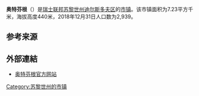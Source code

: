 {{Infobox settlement
| name = 奥特芬根
| native_name = {{lang|de|Otelfingen}}
| settlement_type = [[市镇_(瑞士)|瑞士市镇]]
| image_skyline = Otelfingen Zurich.jpg
| image_caption = 奥特芬根风光
| image_seal = Otelfingen-blazon.svg
| image_map = Karte Gemeinde Otelfingen 2007.png
| map_caption = 奥特芬根在迪尔斯多夫区的位置
| pushpin_map = Switzerland
| pushpin_relief = Switzerland relief location map.jpg
| pushpin_label_position = bottom
| pushpin_map_caption = 奥特芬根在瑞士的位置
| subdivision_type = 国家
| subdivision_name = {{CHE}}
| subdivision_type1 = [[瑞士行政区划|州]]
| subdivision_name1 = [[File:Flag_of_Canton_of_Zürich.svg|16px]] [[苏黎世州|苏黎世州]]
| subdivision_type2 = [[区_(瑞士)|区]]
| subdivision_name2 = [[迪尔斯多夫区|迪尔斯多夫区]]
| elevation_m = 440
| area_total_km2 = 7.23
| population_as_of = 2018年12月31日
| population_footnotes = <ref>{{cite web|url=https://www.bfs.admin.ch/bfs/de/home/statistiken/bevoelkerung.assetdetail.7966022.html|title=Ständige Wohnbevölkerung nach Staatsangehörigkeitskategorie, Geschlecht und Gemeinde, Provisorische Jahresergebnisse, 2018|trans_title=瑞士联邦2018年按国籍、性别和市镇划分的常住人口统计表|date=2019-04-09|publisher=[[瑞士联邦统计署|瑞士联邦统计署]]|language=de|access-date=2019-11-17|archive-date=2019-04-11|archive-url=https://web.archive.org/web/20190411063248/https://www.bfs.admin.ch/bfs/de/home/statistiken/bevoelkerung.assetdetail.7966022.html|dead-url=no}}</ref>
| population_total = 2939
| population_density_km2 = auto
| timezone = [[欧洲中部时间|CET]]
| utc_offset = +1
| timezone_DST = [[欧洲中部夏令时间|CEST]]
| utc_offset_DST = +2
| coordinates = {{coord|47|27|40|N|8|23|28|E|region:|display=inline,title}}
| postal_code_type = [[瑞士邮政编码系统|邮政编码]]
| postal_code = 8112
| blank_name = [[瑞士市镇官方编号|官方编号]]
| blank_info = 0094
| website = {{url|www.otelfingen.ch}}
}}

'''奥特芬根'''（{{lang-de|Otelfingen}}）是[[瑞士联邦|瑞士联邦]][[苏黎世州|苏黎世州]][[迪尔斯多夫区|迪尔斯多夫区]]的[[市镇_(瑞士)|市镇]]。该市镇面积为7.23平方千米，海拔高度440米，2018年12月31日人口数为2,939。

== 参考来源 ==
{{reflist}}

== 外部連結 ==
* [http://www.otelfingen.ch 奥特芬根官方网站] {{Wayback|url=http://www.otelfingen.ch/ |date=20060906212308 }} {{de icon}}

{{Switzerland-geo-stub}}
{{DEFAULTSORT:Otelfingen}}
[[Category:苏黎世州的市镇|Category:苏黎世州的市镇]]
